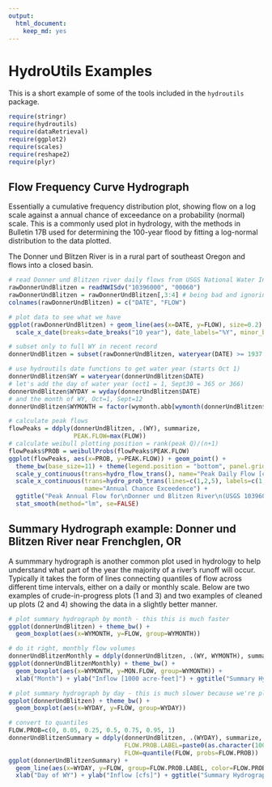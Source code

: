 ```yaml
---
output: 
  html_document: 
    keep_md: yes
---
```

# HydroUtils Examples

This is a short example of some of the tools included in the `hydroutils` package.

```r
require(stringr)
require(hydroutils)
require(dataRetrieval)
require(ggplot2)
require(scales)
require(reshape2)
require(plyr)
```

## Flow Frequency Curve Hydrograph
Essentially a cumulative frequency distribution plot, showing flow on a log scale against a annual chance of exceedance on a probability (normal) scale.  This is a commonly used plot in hydrology, with the methods in Bulletin 17B used for determining the 100-year flood by fitting a log-normal distribution to the data plotted.

The Donner und Blitzen River is in a rural part of southeast Oregon and flows into a closed basin.

```r
# read Donner und Blitzen river daily flows from USGS National Water Information System
rawDonnerUndBlitzen = readNWISdv("10396000", "00060")
rawDonnerUndBlitzen = rawDonnerUndBlitzen[,3:4] # being bad and ignoring the quality codes.
colnames(rawDonnerUndBlitzen) = c("DATE", "FLOW")

# plot data to see what we have
ggplot(rawDonnerUndBlitzen) + geom_line(aes(x=DATE, y=FLOW), size=0.2) + 
  scale_x_date(breaks=date_breaks("10 year"), date_labels="%Y", minor_breaks=date_breaks("1 year"))
```

```r
# subset only to full WY in recent record
donnerUndBlitzen = subset(rawDonnerUndBlitzen, wateryear(DATE) >= 1937 & wateryear(DATE) < 2016) # use only 

# use hydroutils date functions to get water year (starts Oct 1)
donnerUndBlitzen$WY = wateryear(donnerUndBlitzen$DATE)
# let's add the day of water year (oct1 = 1, Sept30 = 365 or 366)
donnerUndBlitzen$WYDAY = wyday(donnerUndBlitzen$DATE)
# and the month of WY, Oct=1, Sept=12
donnerUndBlitzen$WYMONTH = factor(wymonth.abb[wymonth(donnerUndBlitzen$DATE)], levels=wymonth.abb)

```

```r
# calculate peak flows
flowPeaks = ddply(donnerUndBlitzen, .(WY), summarize, 
                  PEAK.FLOW=max(FLOW))
# calculate weibull plotting position = rank(peak Q)/(n+1)
flowPeaks$PROB = weibullProbs(flowPeaks$PEAK.FLOW)
ggplot(flowPeaks, aes(x=PROB, y=PEAK.FLOW)) + geom_point() + 
  theme_bw(base_size=11) + theme(legend.position = "bottom", panel.grid.minor=element_blank()) +
  scale_y_continuous(trans=hydro_flow_trans(), name="Peak Daily Flow [cfs]") + 
  scale_x_continuous(trans=hydro_prob_trans(lines=c(1,2,5), labels=c(1,2,5), byPeriod=TRUE), 
                     name="Annual Chance Exceedence") +
  ggtitle("Peak Annual Flow for\nDonner und Blitzen River\n(USGS 10396000)") +
  stat_smooth(method="lm", se=FALSE)
```

## Summary Hydrograph example: Donner und Blitzen River near Frenchglen, OR
A summmary hydrograph is another common plot used in hydrology to help understand what part of the year the majority of a river's runoff will occur.  Typically it takes the form of lines connecting quantiles of flow across different time intervals, either on a daily or monthly scale.  Below are two examples of crude-in-progress plots (1 and 3) and two examples of cleaned up plots (2 and 4) showing the data in a slightly better manner.

```r

# plot summary hydrograph by month - this this is much faster
ggplot(donnerUndBlitzen) + theme_bw() + 
  geom_boxplot(aes(x=WYMONTH, y=FLOW, group=WYMONTH))

# do it right, monthly flow volumes
donnerUndBlitzenMonthly = ddply(donnerUndBlitzen, .(WY, WYMONTH), summarize, MON.FLOW=sum(FLOW)*AF_PER_CFS_DAY/1000) # sum up cfs-day convert to acre-feet
ggplot(donnerUndBlitzenMonthly) + theme_bw() + 
  geom_boxplot(aes(x=WYMONTH, y=MON.FLOW, group=WYMONTH)) + 
  xlab("Month") + ylab("Inflow [1000 acre-feet]") + ggtitle("Summary Hydrograph")

# plot summary hydrograph by day - this is much slower because we're plotting 366 boxplots.
ggplot(donnerUndBlitzen) + theme_bw() + 
  geom_boxplot(aes(x=WYDAY, y=FLOW, group=WYDAY))

# convert to quantiles
FLOW.PROB=c(0, 0.05, 0.25, 0.5, 0.75, 0.95, 1)
donnerUndBlitzenSummary = ddply(donnerUndBlitzen, .(WYDAY), summarize, 
                                FLOW.PROB.LABEL=paste0(as.character(100*FLOW.PROB), "%"),
                                FLOW=quantile(FLOW, probs=FLOW.PROB))
ggplot(donnerUndBlitzenSummary) + 
  geom_line(aes(x=WYDAY, y=FLOW, group=FLOW.PROB.LABEL, color=FLOW.PROB.LABEL)) +
  xlab("Day of WY") + ylab("Inflow [cfs]") + ggtitle("Summary Hydrograph")
```
